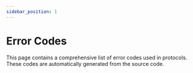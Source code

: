 ```yaml
---
sidebar_position: 1
---
```


# Error Codes

This page contains a comprehensive list of error codes used in protocols. These codes are automatically generated from the source code.

